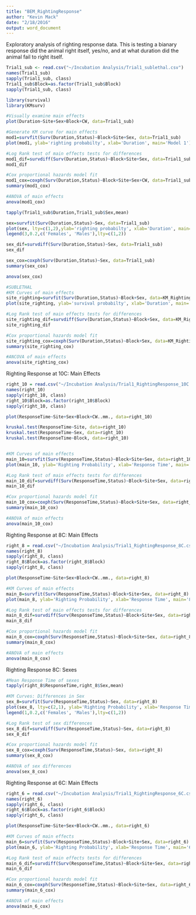 ```yaml
---
title: "BEM_RightingResponse"
author: "Kevin Mack"
date: "2/18/2016"
output: word_document
---
```


Exploratory analysis of righting response data. This is testing a bianary response did the animal right itself, yes/no, and at what duration did the animal fail to right itself. 
```r
Trial1_sub <- read.csv("~/Incubation Analysis/Trial1_sublethal.csv")
names(Trial1_sub)
sapply(Trial1_sub, class)
Trial1_sub$Block=as.factor(Trial1_sub$Block)
sapply(Trial1_sub, class)

library(survival)
library(KMsurv)

#Visually examine main effects
plot(Duration~Site+Sex+Block+CW, data=Trial1_sub)

#Generate KM curve for main effects
mod1=survfit(Surv(Duration,Status)~Block+Site+Sex, data=Trial1_sub)
plot(mod1, ylab='righting probabilty', xlab='Duration', main='Model 1') 

#Log Rank test of main effects tests for differences
mod1_dif=survdiff(Surv(Duration,Status)~Block+Site+Sex, data=Trial1_sub)
mod1_dif

#Cox proportional hazards model fit
mod1_cox=coxph(Surv(Duration,Status)~Block+Site+Sex+CW, data=Trial1_sub)
summary(mod1_cox)

#ANOVA of main effects 
anova(mod1_cox)
```


```r
tapply(Trial1_sub$Duration,Trial1_sub$Sex,mean)

sex=survfit(Surv(Duration,Status)~Sex, data=Trial1_sub)
plot(sex, lty=c(1,2),ylab='righting probabilty', xlab='Duration', main='Sex')
legend(3,0.2,c('Females', 'Males'),lty=c(1,2))

sex_dif=survdiff(Surv(Duration,Status)~Sex, data=Trial1_sub)
sex_dif

sex_cox=coxph(Surv(Duration,Status)~Sex, data=Trial1_sub)
summary(sex_cox)

anova(sex_cox)
```

```r

#SUBLETHAL
#KM Curves of main effects
site_righting=survfit(Surv(Duration,Status)~Block+Sex, data=KM_Righting)
plot(site_righting, ylab='survival probabilty', xlab='Duration', main='Model 1') #disregard everything

#Log Rank test of main effects tests for differences
site_righting_dif=survdiff(Surv(Duration,Status)~Block+Sex, data=KM_Righting)
site_righting_dif

#Cox proportional hazards model fit
site_righting_cox=coxph(Surv(Duration,Status)~Block+Sex, data=KM_Righting)
summary(site_righting_cox)

#ANCOVA of main effects 
anova(site_righting_cox)


```



































Righting Response at 10C: Main Effects
```r
right_10 = read.csv("~/Incubation Analysis/Trial1_RightingResponse_10C.csv")
names(right_10)
sapply(right_10, class)
right_10$Block=as.factor(right_10$Block)
sapply(right_10, class)

plot(ResponseTime~Site+Sex+Block+CW..mm., data=right_10)

kruskal.test(ResponseTime~Site, data=right_10)
kruskal.test(ResponseTime~Sex, data=right_10)
kruskal.test(ResponseTime~Block, data=right_10)


#KM Curves of main effects
main_10=survfit(Surv(ResponseTime,Status)~Block+Site+Sex, data=right_10)
plot(main_10, ylab='Righting Probability', xlab='Response Time', main='10 C') #disregard this

#Log Rank test of main effects tests for differences
main_10_dif=survdiff(Surv(ResponseTime,Status)~Block+Site+Sex, data=right_10)
main_10_dif

#Cox proportional hazards model fit
main_10_cox=coxph(Surv(ResponseTime,Status)~Block+Site+Sex, data=right_10)
summary(main_10_cox)

#ANOVA of main effects 
anova(main_10_cox)

```

Righting Response at 8C: Main Effects
```r
right_8 = read.csv("~/Incubation Analysis/Trial1_RightingResponse_8C.csv")
names(right_8)
sapply(right_8, class)
right_8$Block=as.factor(right_8$Block)
sapply(right_8, class)

plot(ResponseTime~Site+Sex+Block+CW..mm., data=right_8)

#KM Curves of main effects
main_8=survfit(Surv(ResponseTime,Status)~Block+Site+Sex, data=right_8)
plot(main_8, ylab='Righting Probability', xlab='Response Time', main='8 C') #disregard this

#Log Rank test of main effects tests for differences
main_8_dif=survdiff(Surv(ResponseTime,Status)~Block+Site+Sex, data=right_8)
main_8_dif

#Cox proportional hazards model fit
main_8_cox=coxph(Surv(ResponseTime,Status)~Block+Site+Sex, data=right_8)
summary(main_8_cox)

#ANOVA of main effects 
anova(main_8_cox)
```

Righting Response 8C: Sexes
```r
#Mean Response Time of sexes
tapply(right_8$ResponseTime,right_8$Sex,mean)

#KM Curves: Differences in Sex
sex_8=survfit(Surv(ResponseTime,Status)~Sex, data=right_8)
plot(sex_8, lty=c(2,1), ylab='Righting Probability', xlab='Response Time', main='8 C: Sex')
legend(1,0.2,c('Females', 'Males'),lty=c(1,2))

#Log Rank test of sex differences
sex_8_dif=survdiff(Surv(ResponseTime,Status)~Sex, data=right_8)
sex_8_dif

#Cox proportional hazards model fit
sex_8_cox=coxph(Surv(ResponseTime,Status)~Sex, data=right_8)
summary(sex_8_cox)

#ANOVA of sex differences 
anova(sex_8_cox)

```


Righting Response at 6C: Main Effects

```r
right_6 = read.csv("~/Incubation Analysis/Trial1_RightingResponse_6C.csv")
names(right_6)
sapply(right_6, class)
right_6$Block=as.factor(right_6$Block)
sapply(right_6, class)

plot(ResponseTime~Site+Sex+Block+CW..mm., data=right_6)

#KM Curves of main effects
main_6=survfit(Surv(ResponseTime,Status)~Block+Site+Sex, data=right_6)
plot(main_6, ylab='Righting Probability', xlab='Response Time', main='6 C') #disregard this

#Log Rank test of main effects tests for differences
main_6_dif=survdiff(Surv(ResponseTime,Status)~Block+Site+Sex, data=right_6)
main_6_dif

#Cox proportional hazards model fit
main_6_cox=coxph(Surv(ResponseTime,Status)~Block+Site+Sex, data=right_6)
summary(main_6_cox)

#ANOVA of main effects 
anova(main_6_cox)
```


